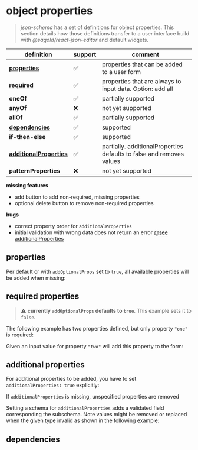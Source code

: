 
<Meta title="docs/ObjectProperties" />

# object properties

> _json-schema_ has a set of definitions for object properties. This section details how those definitions transfer to a user interface build with _@sagold/react-json-editor_ and default widgets.

| definition                                         | support | comment                                                              |
| -------------------------------------------------- | ------- | -------------------------------------------------------------------- |
| [**properties**](#properties)                      | ✅      | properties that can be added to a user form                          |
| [**required**](#required-properties)               | ✅      | properties that are always to input data. Option: add all            |
| **oneOf**                                          | ✅      | partially supported                                                  |
| **anyOf**                                          | ❌      | not yet supported                                                    |
| **allOf**                                          | ✅      | partially supported                                                  |
| [**dependencies**](#dependencies)                  | ✅      | supported                                                            |
| **if-then-else**                                   | ✅      | supported                                                            |
| [**additionalProperties**](#additional-properties) | ✅      | partially. additionalProperties defaults to false and removes values |
| **patternProperties**                              | ❌      | not yet supported                                                    |

**missing features**

- add button to add non-required, missing properties
- optional delete button to remove non-required properties

**bugs**

- correct property order for `additionalProperties`
- initial validation with wrong data does not return an error [@see additionalProperties](#additional-properties)

## properties

Per default or with `addOptionalProps` set to `true`, all available properties will be added when missing:

<Canvas>
  <JsonForm
    addOptionalProps={true}
    schema={{
      type: 'object',
      properties: {
        one: { title: 'Property One', type: 'string' },
        two: { title: 'Property Two', type: 'string' }
      },
      options: { title: false }
    }}
  />
</Canvas>

## required properties

> ⚠️ **currently `addOptionalProps` defaults to `true`**. This example sets it to `false`.

The following example has two properties defined, but only property `"one"` is required:

<Canvas>
  <JsonForm
    addOptionalProps={false}
    schema={{
      type: 'object',
      required: ['one'],
      properties: {
        one: { title: 'Property One (required)', type: 'string' },
        two: { title: 'Property Two', type: 'string' }
      },
      options: { title: false }
    }}
  />
</Canvas>

Given an input value for property `"two"` will add this property to the form:

<Canvas>
  <JsonForm
    addOptionalProps={false}
    data={{ two: 'set on input data' }}
    schema={{
      type: 'object',
      required: ['one'],
      properties: {
        one: { title: 'Property One (required)', type: 'string' },
        two: { title: 'Property Two', type: 'string' }
      },
      options: { title: false }
    }}
  />
</Canvas>

## additional properties

For additional properties to be added, you have to set `additionalProperties: true` explicitly:

<Canvas>
  <JsonForm
    addOptionalProps={false}
    data={{ two: 'additional property' }}
    onChange={console.log}
    schema={{
      type: 'object',
      required: ['one'],
      properties: {
        one: { title: 'Property One (required)', type: 'string' }
      },
      additionalProperties: true,
      options: { title: false }
    }}
  />
</Canvas>

If `additionalProperties` is missing, unspecified properties are removed

<Canvas>
  <JsonForm
    addOptionalProps={false}
    data={{ two: 'additional property' }}
    onChange={console.log}
    schema={{
      type: 'object',
      required: ['one'],
      properties: {
        one: { title: 'Property One (required)', type: 'string' }
      },
      options: { title: false }
    }}
  />
</Canvas>

Setting a schema for `additionalProperties` adds a validated field corresponding the subschema. Note values might be removed or replaced when the given type invalid as shown in the following example:

<Canvas>
  <JsonForm
    validate={true}
    addOptionalProps={false}
    data={{ two: 'additional property' }}
    onChange={console.log}
    schema={{
      type: 'object',
      required: ['one'],
      properties: {
        one: { title: 'Property One (required)', type: 'string' }
      },
      additionalProperties: { type: 'number' },
      options: { title: false }
    }}
  />
</Canvas>

## dependencies
